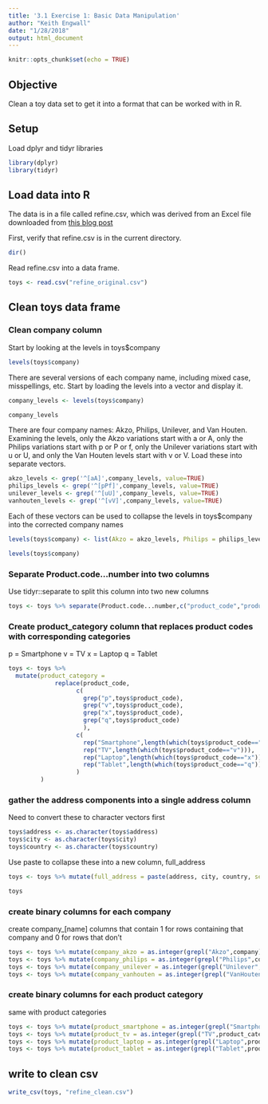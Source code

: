 ```yaml
---
title: '3.1 Exercise 1: Basic Data Manipulation'
author: "Keith Engwall"
date: "1/28/2018"
output: html_document
---
```


```r
knitr::opts_chunk$set(echo = TRUE)
```

## Objective
Clean a toy data set to get it into a format that can be worked with in R.

## Setup
Load dplyr and tidyr libraries
```r
library(dplyr)
library(tidyr)
```
## Load data into R
The data is in a file called refine.csv, which was derived from an Excel file downloaded from [this blog post](http://d3-media.blogspot.nl/2013/11/how-to-refine-your-data.html)

First, verify that refine.csv is in the current directory.
```r
dir()
```

Read refine.csv into a data frame.
```r
toys <- read.csv("refine_original.csv")
```

## Clean toys data frame

### Clean company column
Start by looking at the levels in toys$company

```r
levels(toys$company)
```

There are several versions of each company name, including mixed case, misspellings, etc.  Start by loading the levels into a vector and display it.
```r
company_levels <- levels(toys$company)

company_levels
```

There are four company names: Akzo, Philips, Unilever, and Van Houten.  Examining the levels, only the Akzo variations start with a or A, only the Philips variations start with p or P or f, only the Unilever variations start with u or U, and only the Van Houten levels start with v or V.  Load these into separate vectors.

```r
akzo_levels <- grep('^[aA]',company_levels, value=TRUE)
philips_levels <- grep('^[pPf]',company_levels, value=TRUE)
unilever_levels <- grep('^[uU]',company_levels, value=TRUE)
vanhouten_levels <- grep('^[vV]',company_levels, value=TRUE)
```

Each of these vectors can be used to collapse the levels in toys$company into the corrected company names

```r
levels(toys$company) <- list(Akzo = akzo_levels, Philips = philips_levels, Unilever = unilever_levels, VanHouten = vanhouten_levels)

levels(toys$company)
```

### Separate Product.code...number into two columns

Use tidyr::separate to split this column into two new columns

```r
toys <- toys %>% separate(Product.code...number,c("product_code","product_number"),sep = "-")
```

### Create product_category column that replaces product codes with corresponding categories
p = Smartphone
v = TV
x = Laptop
q = Tablet

```r
toys <- toys %>% 
  mutate(product_category = 
             replace(product_code,
                   c(
                     grep("p",toys$product_code),
                     grep("v",toys$product_code),
                     grep("x",toys$product_code),
                     grep("q",toys$product_code)
                     ),
                   c(
                     rep("Smartphone",length(which(toys$product_code=="p"))),
                     rep("TV",length(which(toys$product_code=="v"))),
                     rep("Laptop",length(which(toys$product_code=="x"))),
                     rep("Tablet",length(which(toys$product_code=="q"))))
                   )
         )
```

### gather the address components into a single address column

Need to convert these to character vectors first
```r
toys$address <- as.character(toys$address)
toys$city <- as.character(toys$city)
toys$country <- as.character(toys$country)
```

Use paste to collapse these into a new column, full_address
```r
toys <- toys %>% mutate(full_address = paste(address, city, country, sep = ", "))

toys
```

### create binary columns for each company
create company_[name] columns that contain 1 for rows containing that company and 0 for rows that don't

```r
toys <- toys %>% mutate(company_akzo = as.integer(grepl("Akzo",company)))
toys <- toys %>% mutate(company_philips = as.integer(grepl("Philips",company)))
toys <- toys %>% mutate(company_unilever = as.integer(grepl("Unilever",company)))
toys <- toys %>% mutate(company_vanhouten = as.integer(grepl("VanHouten",company)))
```

### create binary columns for each product category
same with product categories

```r
toys <- toys %>% mutate(product_smartphone = as.integer(grepl("Smartphone",product_category)))
toys <- toys %>% mutate(product_tv = as.integer(grepl("TV",product_category)))
toys <- toys %>% mutate(product_laptop = as.integer(grepl("Laptop",product_category)))
toys <- toys %>% mutate(product_tablet = as.integer(grepl("Tablet",product_category)))
```

## write to clean csv
```r
write_csv(toys, "refine_clean.csv")
```